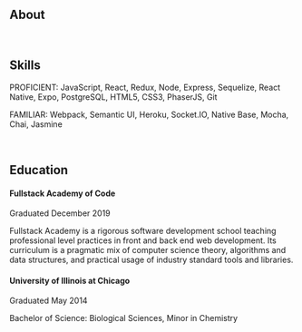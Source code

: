 ## About

<br />

## Skills

PROFICIENT: JavaScript, React, Redux, Node, Express, Sequelize, React Native, Expo, PostgreSQL, HTML5, CSS3,
PhaserJS, Git

FAMILIAR: Webpack, Semantic UI, Heroku, Socket.IO, Native Base, Mocha, Chai, Jasmine

<br />

## Education

#### Fullstack Academy of Code

Graduated December 2019

Fullstack Academy is a rigorous software development school teaching professional level practices in front
and back end web development. Its curriculum is a pragmatic mix of computer science theory, algorithms
and data structures, and practical usage of industry standard tools and libraries.

#### University of Illinois at Chicago

Graduated May 2014

Bachelor of Science: Biological Sciences, Minor in Chemistry
